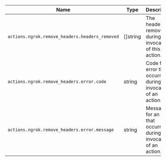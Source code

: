 | Name                                           | Type     | Description                                                            |
| ---------------------------------------------- | -------- | ---------------------------------------------------------------------- |
| `actions.ngrok.remove_headers.headers_removed` | []string | The headers removed during the invocation of this action.              |
| `actions.ngrok.remove_headers.error.code`      | string   | Code for an error that occurred during the invocation of an action.    |
| `actions.ngrok.remove_headers.error.message`   | string   | Message for an error that occurred during the invocation of an action. |

